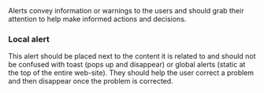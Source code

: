 

<Meta of={stories} />

<Title>Alert</Title>
<Subtitle>
	Alerts convey information or warnings to the users and should grab their
	attention to help make informed actions and decisions.
</Subtitle>

### Local alert

This alert should be placed next to the content it is related to and should not be confused with toast (pops up and disappear) or global alerts (static at the top of the entire web-site). They should help the user correct a problem and then disappear once the problem is corrected.

<Canvas of={stories.AlertInfo} />

<Canvas of={stories.AlertDanger} />

<Canvas of={stories.AlertWarning} />

<Canvas of={stories.AlertSuccess} />

